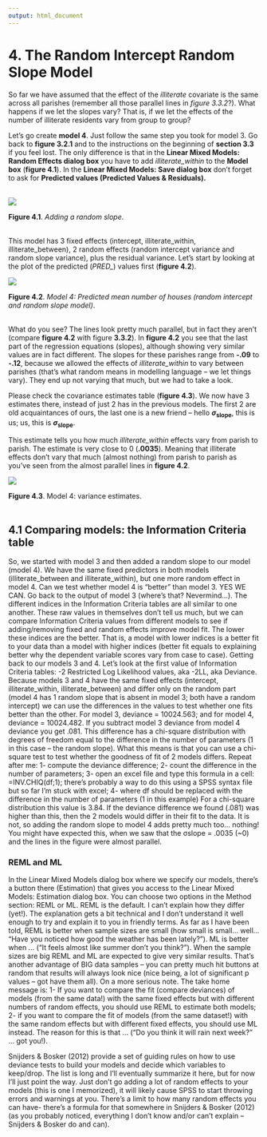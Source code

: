 ```yaml
---
output: html_document
---
```


# 4. The Random Intercept Random Slope Model
So far we have assumed that the effect of the *illiterate* covariate is the same across all parishes (remember all those parallel lines in *figure 3.3.2*?). What happens if we let the slopes vary? That is, if we let the effects of the number of illiterate residents vary from group to group?  

Let’s go create **model 4**. Just follow the same step you took for model 3. Go back to **figure 3.2.1** and to the instructions on the beginning of **section 3.3** if you feel lost. The only difference is that in the **Linear Mixed Models: Random Effects dialog box** you have to add *illiterate_within* to the **Model box** (**figure 4.1**). In the **Linear Mixed Models: Save dialog box** don’t forget to ask for **Predicted values (Predicted Values & Residuals).**  
&nbsp;

![](images/ch4/fig_4_1_rslope.png)

**Figure 4.1**. *Adding a random slope*.  
&nbsp;  

This model has 3 fixed effects (intercept, illiterate_within, illiterate_between), 2 random effects (random intercept variance and random slope variance), plus the residual variance. Let’s start by looking at the plot of the predicted (*PRED_*) values first (**figure 4.2**).  

![](images/ch4/fig_4_2_pred_rf.png)  

**Figure 4.2**. *Model 4: Predicted mean number of houses (random intercept and random slope model)*.  
&nbsp;


What do you see? The lines look pretty much parallel, but in fact they aren’t (compare **figure 4.2** with figure **3.3.2**). In **figure 4.2** you see that the last part of the regression equations (slopes), although showing very similar values are in fact different. The slopes for these parishes range from **-.09** to **-.12**, because we allowed the effects of *illiterate_within* to vary between parishes (that’s what random means in modelling language – we let things vary). They end up not varying that much, but we had to take a look.  

Please check the covariance estimates table (**figure 4.3**). We now have 3 estimates there, instead of just 2 has in the previous models. The first 2 are old acquaintances of ours, the last one is a new friend – hello **_σ_<sub>slope</sub>**, this is us; us, this is **_σ_<sub>slope</sub>**.  

This estimate tells you how much *illiterate_within* effects vary from parish to parish. The estimate is very close to 0 (**.0035**). Meaning that illiterate effects don’t vary that much (almost nothing) from parish to parish as you’ve seen from the almost parallel lines in **figure 4.2**. 
&nbsp;

![](images/ch4/fig_4_3_random.png)

**Figure 4.3**. Model 4: variance estimates.  
&nbsp;

## 4.1 Comparing models: the Information Criteria table
So, we started with model 3 and then added a random slope to our model (model 4). We have the same fixed predictors in both models (illiterate_between and illiterate_within), but one more random effect in model 4. Can we test whether model 4 is “better” than model 3. YES WE CAN.
Go back to the output of model 3 (where’s that? Nevermind…). The different indices in the Information Criteria tables are all similar to one another. These raw values in themselves don’t tell us much, but we can compare Information Criteria values from different models to see if adding/removing fixed and random effects improve model fit. The lower these indices are the better. That is, a model with lower indices is a better fit to your data than a model with higher indices (better fit equals to explaining better why the dependent variable scores vary from case to case).
Getting back to our models 3 and 4. Let’s look at the first value of Information Criteria tables: -2 Restricted Log Likelihood values, aka -2LL, aka Deviance. Because models 3 and 4 have the same fixed effects (intercept, illiterate_within, illiterate_between) and differ only on the random part (model 4 has 1 random slope that is absent in model 3; both have a random intercept) we can use the differences in the values to test whether one fits better than the other. For model 3, deviance = 10024.563; and for model 4, deviance = 10024.482. If you subtract model 3 deviance from model 4 deviance you get .081. This difference has a chi-square distribution with degrees of freedom equal to the difference in the number of parameters (1 in this case – the random slope). What this means is that you can use a chi-square test to test whether the goodness of fit of 2 models differs. Repeat after me:
1-	compute the deviance difference;
2-	count the difference in the number of parameters;
3-	open an excel file and type this formula in a cell: =INV.CHIQ(df;1); there’s probably a way to do this using a SPSS syntax file but so far I’m stuck with excel;
4-	where df should be replaced with the difference in the number of parameters (1 in this example)
For a chi-square distribution this value is 3.84. If the deviance difference we found (.081) was higher than this, then the 2 models would differ in their fit to the data. It is not, so adding the random slope to model 4 adds pretty much too… nothing! You might have expected this, when we saw that the σslope = .0035 (~0) and the lines in the figure were almost parallel.

### REML and ML
In the Linear Mixed Models dialog box where we specify our models, there’s a button there (Estimation) that gives you access to the Linear Mixed Models: Estimation dialog box. You can choose two options in the Method section: REML or ML. REML is the default. I can’t explain how they differ (yet!). The explanation gets a bit technical and I don’t understand it well enough to try and explain it to you in friendly terms.
As far as I have been told, REML is better when sample sizes are small (how small is small… well… “Have you noticed how good the weather has been lately?”). ML is better when … (“It feels almost like summer don’t you think?”). When the sample sizes are big REML and ML are expected to give very similar results. That’s another advantage of BIG data samples – you can pretty much hit buttons at random that results will always look nice (nice being, a lot of significant p values – got have them all).
On a more serious note. The take home message is:
1-	If you want to compare the fit (compare deviances) of models (from the same data!) with the same fixed effects but with different numbers of random effects, you should use REML to estimate both models;
2-	if you want to compare the fit of models (from the same dataset!) with the same random effects but with different fixed effects, you should use ML instead. The reason for this is that … (“Do you think it will rain next week?” … got you!).

Snijders & Bosker (2012) provide a set of guiding rules on how to use deviance tests to build your models and decide which variables to keep/drop. The list is long and I’ll eventually summarize it here, but for now I’ll just point the way. Just don’t go adding a lot of random effects to your models (this is one I memorized), it will likely cause SPSS to start throwing errors and warnings at you. There’s a limit to how many random effects you can have- there’s a formula for that somewhere in Snijders & Bosker (2012) (as you probably noticed, everything I don’t know and/or can’t explain – Snijders & Bosker do and can).

